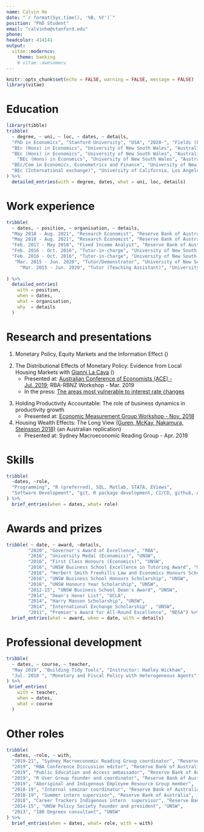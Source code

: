 ```yaml
---
name: Calvin He
date: "`r format(Sys.time(), '%B, %Y')`"
position: "PhD Student"
email: "calvinhe@stanford.edu"
phone: 
headcolor: 414141
output: 
  vitae::moderncv:
    theme: banking
    # vitae::awesomecv
---
```

```r
knitr::opts_chunk$set(echo = FALSE, warning = FALSE, message = FALSE)
library(vitae)
```

# Education
```r
library(tibble)
tribble(
  ~ degree, ~ uni, ~ loc, ~ dates, ~ details,
  "PhD in Economics", "Stanford University", "USA", "2020-", "Fields (Planned): Macroeconomics and Finance",
  "BEc (Hons) in Economics", "University of New South Wales", "Australia", "2016", "University Medal and First Class honours; WAM: 92.33",
  "BEc (Hons) in Economics", "University of New South Wales", "Australia", "2016", "Honours thesis: Sovereign Default Risk and the Fiscal Spending Multiplier",
    "BEc (Hons) in Economics", "University of New South Wales", "Australia", "2016", "Supervisors: Richard Holden, Mariano Kulish and James Morley",
  "BEc/Com in Economics, Econometrics and Finance", "University of New South Wales", "Australia", "2012 - 2015", "WAM: 89.11",
  "BEc (International exchange)", "University of California, Los Angeles", "USA", "Jan. - Jun. 2014", "GPA: 3.96"
) %>% 
  detailed_entries(with = degree, dates, what = uni, loc, details)
```

# Work experience
```r
tribble(
  ~ dates, ~ position, ~ organisation, ~ details,
  "May 2018 - Aug. 2021", "Research Economist", "Reserve Bank of Australia", "I undertake longer-term research on the Australian economy and monetary policy.",
  "May 2018 - Aug. 2021", "Research Economist", "Reserve Bank of Australia", "Research focus: monetary policy shocks and identification, heterogeneous effects of monetary policy, housing market dynamics, firm productivity and life-cycle, forecasting methods, and macrofinancial linkages.",
  "Feb. 2017 - May 2018", "Fixed Income Analyst", "Reserve Bank of Australia", "I worked in the Reserve Bank's Domestic Markets department, analysing fixed income activity in Australia or by Australian companies. This included daily monitoring of bond and derivative markets, and analytical work on long-term trends and relationships in securities pricing, issuance, and turnover.",
  "Feb. 2016 - Oct. 2016", "Tutor-in-charge", "University of New South Wales - School of Economics", "Managed a course with over 1,000 students and a team of over 20 tutors.",
  "Feb. 2016 - Oct. 2016", "Tutor-in-charge", "University of New South Wales - School of Economics", "Awarded the 2016 UNSW Business School Excellence in Tutoring Award.",
   "Mar. 2015 - Jun. 2020", "Tutor/Demonstrator", "University of New South Wales - School of Economics", "Tutor for Microeconomics 1 (Econ1101) - 2015 (S1 and S2), 2016 (S1 and S2), 2019 (T1 and T2).",
     "Mar. 2015 - Jun. 2020", "Tutor (Teaching Assistant)", "University of New South Wales - School of Economics", "Student satisfaction: 92%."
  
) %>% 
  detailed_entries(
    with = position, 
    when = dates,
    what = organisation,
    why  = details
  )
```

# Research and presentations
1. Monetary Policy, Equity Markets and the Information Effect ([\textcolor{blue}{RBA Research Discussion Paper 2021-04)}](https://www.rba.gov.au/publications/rdp/2021/2021-04.html))

\quad \textit{Abstract: Central banks analyse copious amounts of information to assess the economic outlook to then set monetary policy. So, could changes in monetary policy reveal some additional information about the economic outlook to the public? This channel is known as the ‘information effect’. The information effect posits that, in addition to the usual effects of monetary policy, agents interpret an interest rate increase as signalling some additional positive economic information. This effect, if strong enough, could then lead to dynamics where an increase in interest rates causes an expansion in economic activity.}\par
\quad \textit{I evaluate whether the information effect can be detected in Australia through the lens of equity markets. I find that, contrary to the predictions of the information effect, a surprise monetary tightening from a monetary policy announcement causes equity prices to fall. I also show that this response in equity prices is, at least in part, driven by downward adjustments in expected earnings growth. These responses are consistent with conventional views of the effects of monetary policy. However, looking beyond monetary policy announcements yields some evidence that an information effect could be present through other forms of Reserve Bank of Australia (RBA) communication. I find speeches delivered by the RBA Governor generate responses in equity prices and earnings forecasts consistent with the information effect. But this result appears to be the exception rather than the rule. For most monetary policy communication, at least in equity markets, the information effect is not an important channel of monetary policy.}

2. The Distributional Effects of Monetary Policy: Evidence from Local Housing Markets with [Gianni La Cava](https://www.linkedin.com/in/gianni-la-cava-55271a35?originalSubdomain=au) ([\textcolor{blue}{RBA Research Discussion Paper 2020-02}](https://www.rba.gov.au/publications/rdp/2020/2020-02.html))
    * Presented at: [Australian Conference of Economists (ACE) - Jul. 2019](https://www.ace2019.org.au/); RBA-RBNZ Workshop - Mar. 2019 
    * In the press: [The areas most vulnerable to interest rate changes](https://www.smh.com.au/business/the-economy/the-areas-most-vulnerable-to-interest-rate-changes-20190715-p527gf.html)
  
\quad \textit{Abstract: We document that the effect of monetary policy on housing prices varies substantially by local housing market. We show that this heterogeneity across local housing markets can be partly explained by variation in housing supply conditions – housing prices are typically more sensitive to changes in interest rates in areas where land is more expensive. But other factors are important too. Specifically, we find the sensitivity is greater in areas where incomes are relatively high, households are more indebted and there are more investors. Taken together, this suggests that the state of the economy can affect the sensitivity of housing prices to monetary policy. We also directly explore how monetary policy affects housing wealth inequality. We find that housing prices in more expensive areas are more sensitive to changes in interest rates than in cheaper areas. This suggests that lower interest rates increase housing wealth inequality, while higher rates do the opposite. However, these effects appear to be temporary.}
   
3. Holding Productivity Accountable: The role of business dynamics in productivity growth
    * Presented at: [Economic Measurement Group Workshop - Nov. 2018](https://www.business.unsw.edu.au/research-site/centreforappliedeconomicresearch-site/Documents/emg2018-3_CHe_Holding-Productivity-Accountable-UNSW-EMG-Workshop.pdf)
4.  Housing Wealth Effects: The Long View [(Guren, McKay, Nakamura, Steinsson 2018)](https://www.nber.org/papers/w24729) (an Australian replication)
    * Presented at: Sydney Macroeconomic Reading Group - Apr. 2019 

# Skills
```r
tribble(
  ~dates, ~role,
  "Programming", "R (preferred), SQL, Matlab, STATA, EViews",
  "Software Development", "git, R package development, CI/CD, github, Azure DevOps",
) %>% 
  brief_entries(when = dates, what= role)
```
<!-- # Work in Progress -->
# Awards and prizes
```r
tribble( ~ date, ~ award, ~details,
        "2020", "Governor's Award of Excellence", "RBA",
        "2016", "University Medal (Economics)", "UNSW",
        "2016", "First Class Honours (Economics)", "UNSW",
        "2016", "UNSW Business School Excellence in Tutoring Award", "UNSW",
        "2016", "Herbert Smith Freehills Law and Economics Honours Scholarship", "UNSW",
        "2016", "UNSW Business School Honours Scholarship", "UNSW",
        "2016", "UNSW Honours Year Scholarship", "UNSW",
        "2012-15", "UNSW Business School Dean's Award", "UNSW",
        "2014", "Dean's Honor List", "UCLA",
        "2014", "Harry Manson Scholarship", "UNSW",
        "2014", "International Exchange Scholarship" , "UNSW", 
        "2011", "Premier's Award for All-Round Excellence", "NESA") %>% 
  brief_entries(what = award, when = date, with = details)
```
# Professional development
```r
tribble(
  ~ dates, ~ course, ~ teacher,
  "May 2019", "Building Tidy Tools", "Instructor: Hadley Wickham",
  "Jul. 2018 ", "Monetary and Fiscal Policy with Heterogeneous Agents", "Instructor: Greg Kaplan"
) %>% 
 brief_entries(
    with = teacher, 
    when = dates,
    what = course
  )
```
# Other roles
```r
tribble(
  ~dates, ~role, ~ with,
  "2019-21", "Sydney Macroeconomic Reading Group coordinator", "Reserve Bank of Australia", 
  "2019", "RBA Conference Discussion editor", "Reserve Bank of Australia",
  "2019", "Public Education and Access ambassador", "Reserve Bank of Australia",
  "2019", "R User Group founder and coordinator", "Reserve Bank of Australia",
  "2019", "Aboriginal and Indigenous Employee Resource Group member",  "Reserve Bank of Australia",
  "2018-19", "Internal seminar coordinator", "Reserve Bank of Australia",
  "2018-19", "Summer intern supervisor", "Reserve Bank of Australia",
  "2018", "Career Trackers Indigenous intern  supervisor", "Reserve Bank of Australia",
  "2014-15", "UNSW Policy Society founder and president", "UNSW",
  "2013", "180 Degrees consultant", "UNSW"
) %>% 
  brief_entries(when = dates, what= role, with = with)

```

